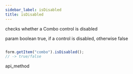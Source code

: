 ```yaml
---
sidebar_label: isDisabled
title: isDisabled
---
```



          


<Short>
 checks whether a Combo control is disabled


</Short>



param   boolean     true, if a control is disabled, otherwise false


~~~js

form.getItem("combo").isDisabled(); 
// -> true/false


~~~
 api_method

<Descr>





</Descr>


